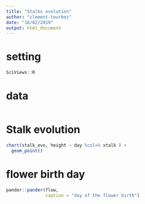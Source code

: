```yaml
---
title: "Stalks evolution"
author: "clement-tourbez"
date: "16/02/2019"
output: html_document
---
```

# setting
 
```r
SciViews::R
```

# data
```r

```




# Stalk evolution



```r
chart(stalk_evo, height ~ day %col=% stalk ) + 
  geom_point() 


```

# flower birth day



```r
pander::pander(flow,
               caption = "day of the flower birth")
```





